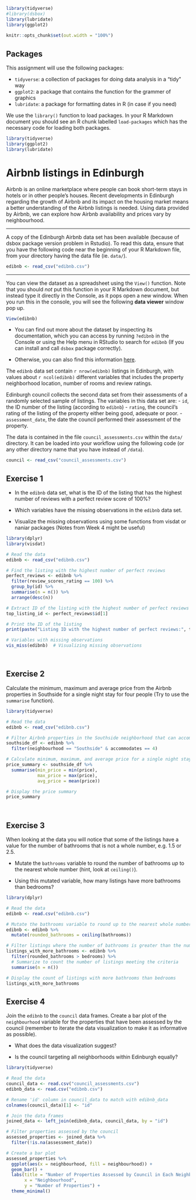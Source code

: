 

```r
library(tidyverse)
#library(dsbox)
library(lubridate)
library(ggplot2)
    
knitr::opts_chunk$set(out.width = "100%")
```




## Packages

This assignment will use the following packages:

-   `tidyverse`: a collection of packages for doing data analysis in a "tidy" way
-   `ggplot2`: a package that contains the function for the grammer of graphics
-   `lubridate`: a package for formatting dates in R (in case if you need)

We use the `library()` function to load packages.
In your R Markdown document you should see an R chunk labelled `load-packages` which has the necessary code for loading both packages.

```r
library(tidyverse)
library(ggplot2)
library(lubridate)
```




# Airbnb listings in Edinburgh

Airbnb is an online marketplace where people can book short-term stays in hotels or in other people's houses. 
Recent developments in Edinburgh regarding the growth of Airbnb and its impact on the housing market means a better understanding of the Airbnb listings is needed.
Using data provided by Airbnb, we can explore how Airbnb availability and prices vary by neighbourhood.

------

A copy of the Edinburgh Airbnb data set has been available (because of dsbox package version problem in Rstudio). To read this data, ensure that you have the following code near the beginning of your R Markdown file, from your directory having the data file (ie. `data/`).

```r
edibnb <- read_csv("edibnb.csv")
```


------

You can view the dataset as a spreadsheet using the `View()` function.
Note that you should _not_ put this function in your R Markdown document, but instead type it directly in the Console, as it pops open a new window.
When you run this in the console, you will see the following **data viewer** window pop up.

```r
View(edibnb)
```

- You can find out more about the dataset by inspecting its documentation, which you can access by running `?edibnb` in the Console or using the Help menu in RStudio to search for `edibnb` (If you can install and call `dsbox` package correctly). 

- Otherwise, you can also find this information [here](https://rstudio-education.github.io/dsbox/reference/edibnb.html).

The `edibnb` data set contain `r nrow(edibnb)` listings in Edinburgh, with values about `r ncol(edibnb)` different variables that includes the property neighborhood location, number of rooms and review ratings.


Edinburgh council collects the second data set from their assessments of a randomly selected sample of listings. The variables in this data set are:
  -   `id`, the ID number of the listing (according to `edibnb`)
  -   `rating`, the council's rating of the listing of the property either being good, adequate or poor.
  -   `assessment_date`, the date the council performed their assessment of the property.
  
The data is contained in the file `council_assessments.csv` within the `data/` directory. It can be loaded into your workflow using the following code (or any other directory name that you have instead of `/data`).

```r
council <- read_csv("council_assessments.csv")
```


## Exercise 1 

- In the `edibnb` data set, what is the ID of the listing that has the highest number of reviews with a perfect review score of 100%? 

- Which variables have the missing observations in the `edibnb` data set. 

- Visualize the missing observations using some functions from visdat or naniar packages (Notes from Week 4 might be useful)



```r

library(dplyr)
library(visdat)

# Read the data
edibnb <- read_csv("edibnb.csv")

# Find the listing with the highest number of perfect reviews
perfect_reviews <- edibnb %>%
  filter(review_scores_rating == 100) %>%
  group_by(id) %>%
  summarise(n = n()) %>%
  arrange(desc(n))

# Extract ID of the listing with the highest number of perfect reviews
top_listing_id <- perfect_reviews$id[1]

# Print the ID of the listing
print(paste("Listing ID with the highest number of perfect reviews:", top_listing_id))

# Variables with missing observations
vis_miss(edibnb)  # Visualizing missing observations




```



## Exercise 2 

Calculate the minimum, maximum and average price from the Airbnb properties in Southside for a single night stay for four people (Try to use the `summarise` function).



```r

library(tidyverse)

# Read the data
edibnb <- read_csv("edibnb.csv")

# Filter Airbnb properties in the Southside neighborhood that can accommodate four people
southside_df <- edibnb %>%
  filter(neighbourhood == "Southside" & accommodates == 4)

# Calculate minimum, maximum, and average price for a single night stay for four people
price_summary <- southside_df %>%
  summarise(min_price = min(price),
            max_price = max(price),
            avg_price = mean(price))

# Display the price summary
price_summary




```

## Exercise 3 

When looking at the data you will notice that some of the listings have a value for the number of bathrooms that is not a whole number, e.g. 1.5 or 2.5. 

- Mutate the `bathrooms` variable to round the number of bathrooms _up_ to the nearest whole number (hint, look at `ceiling()`). 

- Using this mutated variable, how many listings have more bathrooms than bedrooms?



```r
library(dplyr)

# Read the data
edibnb <- read.csv("edibnb.csv")

# Mutate the bathrooms variable to round up to the nearest whole number
edibnb <- edibnb %>%
  mutate(rounded_bathrooms = ceiling(bathrooms))

# Filter listings where the number of bathrooms is greater than the number of bedrooms
listings_with_more_bathrooms <- edibnb %>%
  filter(rounded_bathrooms > bedrooms) %>%
  # Summarize to count the number of listings meeting the criteria
  summarise(n = n())

# Display the count of listings with more bathrooms than bedrooms
listings_with_more_bathrooms


```

## Exercise 4 

Join the `edibnb` to the `council` data frames. Create a bar plot of the `neighbourhood` variable for the properties that have been assessed by the council (remember to iterate the data visualization to make it as informative as possible). 

- What does the data visualization suggest? 

- Is the council targeting all neighborhoods within Edinburgh equally?




```r

library(tidyverse)

# Read the data
council_data <- read.csv("council_assessments.csv")
edibnb_data <- read.csv("edibnb.csv")

# Rename 'id' column in council_data to match with edibnb_data
colnames(council_data)[1] <- "id"

# Join the data frames
joined_data <- left_join(edibnb_data, council_data, by = "id")

# Filter properties assessed by the council
assessed_properties <- joined_data %>%
  filter(!is.na(assessment_date))

# Create a bar plot
assessed_properties %>%
  ggplot(aes(x = neighbourhood, fill = neighbourhood)) +
  geom_bar() +
  labs(title = "Number of Properties Assessed by Council in Each Neighbourhood",
       x = "Neighbourhood",
       y = "Number of Properties") +
  theme_minimal()




```





